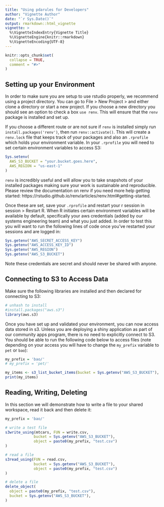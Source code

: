 ```yaml
---
title: "Using pdarules for Developers"
author: "Vignette Author"
date: "`r Sys.Date()`"
output: rmarkdown::html_vignette
vignette: >
  %\VignetteIndexEntry{Vignette Title}
  %\VignetteEngine{knitr::rmarkdown}
  %\VignetteEncoding{UTF-8}
---
```


```r
knitr::opts_chunk$set(
  collapse = TRUE,
  comment = "#>"
)
```

## Setting up your Environment

In order to make sure you are setup to use rstudio properly, we recommend using a project directory. You can go to File > New Project > and either clone a directory or start a new project. If you choose a new directory you should see an option to check a box `use renv`. This will ensure that the `renv` package is installed and set up.

If you choose a different route or are not sure if `renv` is installed simply run `install.packages('renv')`, then run `renv::activate()`. This will create a `renv.lock` file that keeps track of your packages and also an `.rprofile` which holds your environment variable. In your `.rprofile` you will need to set certain environment variables to access S3:

```r
Sys.setenv(
  AWS_S3_BUCKET = "your.bucket.goes.here",
  AWS_REGION = "us-east-1"
)
```

`renv` is incredibly useful and will allow you to take snapshots of your installed packages making sure your work is sustainable and reproducible. Please review the documentation on renv if you need more help getting started: https://rstudio.github.io/renv/articles/renv.html#getting-started.

Once these are set, save your `.rprofile` and restart your r session in session > Restart R. When R initiates certain environment variables will be available by default, specifically your aws credentials (added by our systems engineering team) and what you just added. In order to test this you will want to run the following lines of code once you've restarted your sessions and are logged in:

```r
Sys.getenv("AWS_SECRET_ACCESS_KEY")
Sys.getenv("AWS_ACCESS_KEY_ID")
Sys.getenv("AWS_REGION")
Sys.getenv("AWS_S3_BUCKET")
```

Note these credentials are secret and should never be shared with anyone.

## Connecting to S3 to Access Data

Make sure the following libraries are installed and then declared for connecting to S3: 

```r
# unhash to install
#install.packages("aws.s3")
library(aws.s3)
```


Once you have set up and validated your environment, you can now access data stored in s3. Unless you are deploying a shiny application as part of our community apps program, there is no need to explicitly connect to S3. You should be able to run the following code below to access files (note depending on your access you will have to change the `my_prefix` variable to `pet` or `bao`):  

```r

my_prefix = 'bao/'
# my_prefix = 'pet/'

my_items <- s3_list_bucket_items(bucket = Sys.getenv("AWS_S3_BUCKET"), prefix = my_prefix)
print(my_items)
```

## Reading, Writing, Deleting

In this section we will demonstrate how to write a file to your shared workspace, read it back and then delete it:

```r

my_prefix = 'bao/'

# write a test file
s3write_using(mtcars, FUN = write.csv,
             bucket = Sys.getenv("AWS_S3_BUCKET"),
             object = paste0(my_prefix, "test.csv")
)

# read a file
s3read_using(FUN = read.csv,
             bucket = Sys.getenv("AWS_S3_BUCKET"),
             object = paste0(my_prefix, "test.csv")
)

# delete a file 
delete_object(
  object = paste0(my_prefix, "test.csv"),
  bucket = Sys.getenv("AWS_S3_BUCKET"),
)

```
